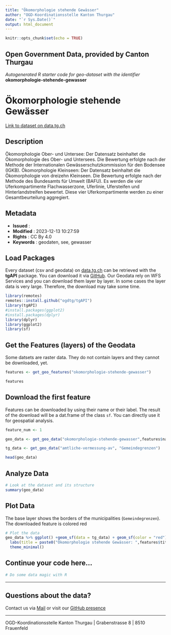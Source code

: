 ```yaml
---
title: "Ökomorphologie stehende Gewässer"
author: "OGD-Koordinationsstelle Kanton Thurgau"
date: "`r Sys.Date()`"
output: html_document
---
```


```r
knitr::opts_chunk$set(echo = TRUE)
```

## Open Government Data, provided by **Canton Thurgau**
*Autogenerated R starter code for geo-dataset with the identifier* **okomorphologie-stehende-gewasser**


# **Ökomorphologie stehende Gewässer**

[Link to dataset on data.tg.ch](https://data.tg.ch/explore/dataset/okomorphologie-stehende-gewasser/information/)

## Description

Ökomorphologie Ober- und Untersee: Der Datensatz beinhaltet die Ökomorphologie des Ober- und Untersees. Die Bewertung erfolgte nach der Methode der Internationalen Gewässerschutzkommission für den Bodensee (IGKB). Ökomorphologie Kleinseen: Der Datensatz beinhaltet die Ökomorphologie von dreizehn Kleinseen. Die Bewertung erfolgte nach der Methode des Bundesamts für Umwelt (BAFU). Es werden die vier Uferkompartimente Flachwasserzone, Uferlinie, Ufersteifen und Hinterlandstreifen bewertet. Diese vier Uferkompartimente werden zu einer Gesamtbeurteilung aggregiert.

## Metadata

- **Issued**                   : 
- **Modified**                 : 2023-12-13 10:27:59
- **Rights**                   : CC By 4.0
- **Keywords**                 : geodaten, see, gewasser

## Load Packages

Every dataset (csv and geodata) on [data.tg.ch](https://data.tg.ch/pages/start/) can be retrieved with the **tgAPI** package. You can download it via [GitHub](https://github.com/ogdtg/tgAPI). Our Geodata rely on WFS Services and you can download them layer by layer. In some cases the layer data is very large. Therefore, the download may take some time.

```r
library(remotes)
remotes::install.github("ogdtg/tgAPI")
library(tgAPI)
#install.packages(ggplot2)
#install.packages(dplyr)
library(dplyr)
library(ggplot2)
library(sf)

```


## Get the Features (layers) of the Geodata

Some datsets are raster data. They do not contain layers and they cannot be downloaded, yet.

```r
features <- get_geo_features("okomorphologie-stehende-gewasser")

features
```


## Download the first feature

Features can be downloaded by using their name or their label. The result of the download will be a dat.frame of the class `sf`. You can directly use it for geospatial analysis.

```r

feature_num <- 1

geo_data <- get_geo_data("okomorphologie-stehende-gewasser",features$name[feature_num])

tg_data <- get_geo_data("amtliche-vermessung-av", "Gemeindegrenzen")

head(geo_data)
```


## Analyze Data

```r

# Look at the dataset and its structure
summary(geo_data)

```


## Plot Data

The base layer shows the borders of the municipalities (`Gemeindegrenzen`). The downloaded feature is colored red

```r

# Plot the data
geo_data %>% ggplot() +geom_sf(data = tg_data) + geom_sf(color = "red") +
  labs(title = paste0("Ökomorphologie stehende Gewässer: ",features$title[feature_num])) +
  theme_minimal()

```


## Continue your code here...


```r
# Do some data magic with R
```

------------------------------------------------------------------------

## Questions about the data?

Contact us via [Mail](mailto:ogd@tg.ch) or visit our [GitHub presence](https://github.com/ogdtg)


------------------------------------------------------------------------

OGD-Koordinationsstelle Kanton Thurgau | Grabenstrasse 8 | 8510 Frauenfeld

